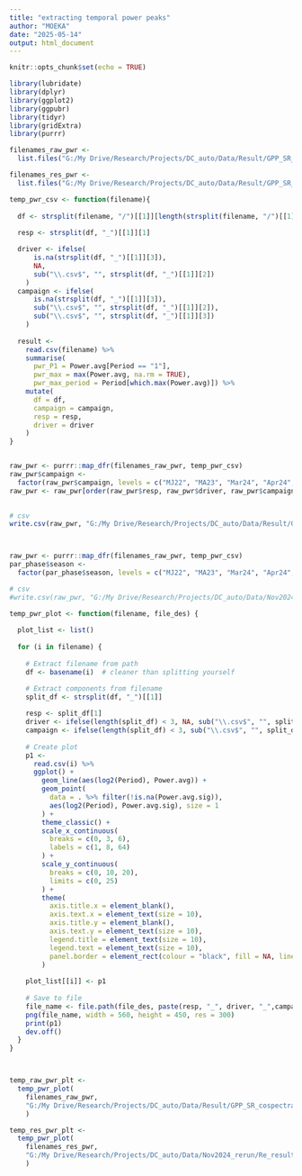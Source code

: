 ```yaml
---
title: "extracting temporal power peaks"
author: "MOEKA"
date: "2025-05-14"
output: html_document
---
```


```r
knitr::opts_chunk$set(echo = TRUE)

library(lubridate)
library(dplyr)
library(ggplot2)
library(ggpubr)
library(tidyr)
library(gridExtra)
library(purrr)
```

```r
filenames_raw_pwr <- 
  list.files("G:/My Drive/Research/Projects/DC_auto/Data/Result/GPP_SR_cospectral/raw_64d_one_GPP/df_temporal_pwr/", "*.csv", full.names = T)

filenames_res_pwr <- 
  list.files("G:/My Drive/Research/Projects/DC_auto/Data/Result/GPP_SR_cospectral/raw_64d_one_GPP/df_temporal_pwr/", "*.csv", full.names = T)

```


```r

temp_pwr_csv <- function(filename){
  
  df <- strsplit(filename, "/")[[1]][length(strsplit(filename, "/")[[1]])]
  
  resp <- strsplit(df, "_")[[1]][1]

  driver <- ifelse(
      is.na(strsplit(df, "_")[[1]][3]),
      NA,
      sub("\\.csv$", "", strsplit(df, "_")[[1]][2])
    )
  campaign <- ifelse(
      is.na(strsplit(df, "_")[[1]][3]),
      sub("\\.csv$", "", strsplit(df, "_")[[1]][2]),
      sub("\\.csv$", "", strsplit(df, "_")[[1]][3])
    )
    
  result <- 
    read.csv(filename) %>%
    summarise(
      pwr_P1 = Power.avg[Period == "1"],
      pwr_max = max(Power.avg, na.rm = TRUE),
      pwr_max_period = Period[which.max(Power.avg)]) %>% 
    mutate(
      df = df,
      campaign = campaign,
      resp = resp,
      driver = driver
    ) 
}


raw_pwr <- purrr::map_dfr(filenames_raw_pwr, temp_pwr_csv)
raw_pwr$campaign <- 
  factor(raw_pwr$campaign, levels = c("MJ22", "MA23", "Mar24", "Apr24", "Sep24", "Oct24"))
raw_pwr <- raw_pwr[order(raw_pwr$resp, raw_pwr$driver, raw_pwr$campaign), ]

                              
# csv
write.csv(raw_pwr, "G:/My Drive/Research/Projects/DC_auto/Data/Result/GPP_SR_cospectral/raw_64d_one_GPP/temp_pwr_raw.csv", row.names = F)



raw_pwr <- purrr::map_dfr(filenames_raw_pwr, temp_pwr_csv)
par_phase$season <- 
  factor(par_phase$season, levels = c("MJ22", "MA23", "Mar24", "Apr24", "Sep24", "Oct24"))

# csv
#write.csv(raw_pwr, "G:/My Drive/Research/Projects/DC_auto/Data/Nov2024_rerun/temp_pwr_raw.csv", row.names = F)


```


```r
temp_pwr_plot <- function(filename, file_des) {
  
  plot_list <- list()
  
  for (i in filename) {
    
    # Extract filename from path
    df <- basename(i)  # cleaner than splitting yourself

    # Extract components from filename
    split_df <- strsplit(df, "_")[[1]]
    
    resp <- split_df[1]
    driver <- ifelse(length(split_df) < 3, NA, sub("\\.csv$", "", split_df[2]))
    campaign <- ifelse(length(split_df) < 3, sub("\\.csv$", "", split_df[2]), sub("\\.csv$", "", split_df[3]))
    
    # Create plot
    p1 <- 
      read.csv(i) %>%
      ggplot() +
        geom_line(aes(log2(Period), Power.avg)) +
        geom_point(
          data = . %>% filter(!is.na(Power.avg.sig)), 
          aes(log2(Period), Power.avg.sig), size = 1
        ) + 
        theme_classic() +
        scale_x_continuous(
          breaks = c(0, 3, 6),
          labels = c(1, 8, 64)
        ) +
        scale_y_continuous(
          breaks = c(0, 10, 20),
          limits = c(0, 25)
        ) +
        theme(
          axis.title.x = element_blank(), 
          axis.text.x = element_text(size = 10),
          axis.title.y = element_blank(),
          axis.text.y = element_text(size = 10),
          legend.title = element_text(size = 10), 
          legend.text = element_text(size = 10),
          panel.border = element_rect(colour = "black", fill = NA, linewidth = .5)
        )
    
    plot_list[[i]] <- p1
    
    # Save to file
    file_name <- file.path(file_des, paste(resp, "_", driver, "_",campaign, ".png", sep = ""))
    png(file_name, width = 560, height = 450, res = 300)
    print(p1)
    dev.off()
  }
}



temp_raw_pwr_plt <- 
  temp_pwr_plot(
    filenames_raw_pwr, 
    "G:/My Drive/Research/Projects/DC_auto/Data/Result/GPP_SR_cospectral/raw_64d_one_GPP/img_temp_pwr/"
    )

temp_res_pwr_plt <- 
  temp_pwr_plot(
    filenames_res_pwr,
    "G:/My Drive/Research/Projects/DC_auto/Data/Nov2024_rerun/Re_result_pad_64d_res/img_temp_pwr/"
    )

```